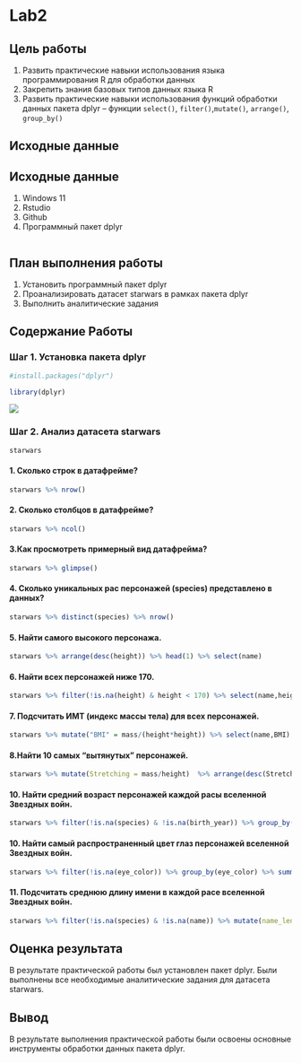 # Lab2

## Цель работы

1.  Развить практические навыки использования языка программирования R для обработки данных
2.  Закрепить знания базовых типов данных языка R
3.  Развить практические навыки использования функций обработки данных пакета dplyr – функции `select()`, `filter()`,`mutate()`, `arrange()`, `group_by()`

## Исходные данные

## Исходные данные

1)  Windows 11
2)  Rstudio
3)  Github
4)  Программный пакет dplyr

```{r}

```

## План выполнения работы

1.  Установить программный пакет dplyr
2.  Проанализировать датасет starwars в рамках пакета dplyr
3.  Выполнить аналитические задания

## Содержание Работы

### Шаг 1. Установка пакета dplyr

```{r}
#install.packages("dplyr")
```

```{r}
library(dplyr)
```

![](./Images/1.png)

### Шаг 2. Анализ датасета starwars

```{r}
starwars
```

#### 1. Сколько строк в датафрейме?

```{r}
starwars %>% nrow()
```

#### 2. Сколько столбцов в датафрейме?

```{r}
starwars %>% ncol()
```

#### 3.Как просмотреть примерный вид датафрейма?

```{r}
starwars %>% glimpse()
```

#### 4. Сколько уникальных рас персонажей (species) представлено в данных?

```{r}
starwars %>% distinct(species) %>% nrow()
```

#### 5. Найти самого высокого персонажа.

```{r}
starwars %>% arrange(desc(height)) %>% head(1) %>% select(name)
```

#### 6. Найти всех персонажей ниже 170.

```{r}
starwars %>% filter(!is.na(height) & height < 170) %>% select(name,height) %>% knitr::kable()
```

#### 7. Подсчитать ИМТ (индекс массы тела) для всех персонажей.

```{r}
starwars %>% mutate("BMI" = mass/(height*height)) %>% select(name,BMI)
```

#### 8.Найти 10 самых “вытянутых” персонажей.

```{r}
starwars %>% mutate(Stretching = mass/height)  %>% arrange(desc(Stretching)) %>% head(10) %>% select(name,Stretching) 
```

#### 10. Найти средний возраст персонажей каждой расы вселенной Звездных войн.

```{r}
starwars %>% filter(!is.na(species) & !is.na(birth_year)) %>% group_by(species) %>% summarise(average_age = mean(birth_year, na.rm = TRUE)) %>% knitr::kable()

```

#### 10. Найти самый распространенный цвет глаз персонажей вселенной Звездных войн.

```{r}
starwars %>% filter(!is.na(eye_color)) %>% group_by(eye_color) %>% summarise(count = n()) %>% arrange(desc(count)) %>% slice(1) %>% knitr::kable()

```

#### 11. Подсчитать среднюю длину имени в каждой расе вселенной Звездных войн.

```{r}
starwars %>% filter(!is.na(species) & !is.na(name)) %>% mutate(name_length = nchar(name)) %>% group_by(species) %>% summarise(len = mean(name_length, na.rm = TRUE)) %>% knitr::kable()
```

## Оценка результата

В результате практической работы был установлен пакет dplyr. Были выполнены все необходимые аналитические задания для датасета starwars.

## Вывод

В результате выполнения практической работы были освоены основные инструменты обработки данных пакета dplyr.
